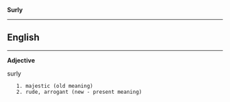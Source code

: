 '''Surly'''


----

== English ==

----
'''Adjective'''

surly
    1. majestic (old meaning)
    2. rude, arrogant (new - present meaning)